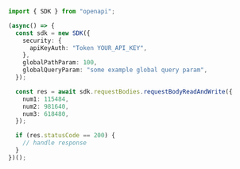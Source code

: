 ```typescript showLineNumbers copy filename="Request Body Read And Write usage example"
import { SDK } from "openapi";

(async() => {
  const sdk = new SDK({
    security: {
      apiKeyAuth: "Token YOUR_API_KEY",
    },
    globalPathParam: 100,
    globalQueryParam: "some example global query param",
  });

  const res = await sdk.requestBodies.requestBodyReadAndWrite({
    num1: 115484,
    num2: 981640,
    num3: 618480,
  });

  if (res.statusCode == 200) {
    // handle response
  }
})();
```
